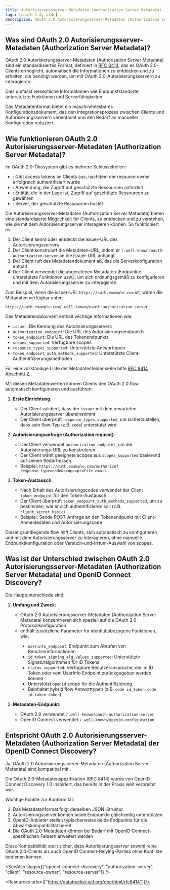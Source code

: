 ```yaml
---
title: Autorisierungsserver-Metadaten (Authorization Server Metadata)
tags: [oauth 2.0, oidc]
description: OAuth 2.0 Autorisierungsserver-Metadaten (Authorization Server Metadata) sind ein standardisiertes Format, das es OAuth 2.0-Clients ermöglicht, automatisch die Informationen zu entdecken und zu erhalten, die benötigt werden, um mit OAuth 2.0-Autorisierungsservern zu interagieren, einschließlich Endpunktstandorten und Serverfähigkeiten.
---
```


## Was sind OAuth 2.0 Autorisierungsserver-Metadaten (Authorization Server Metadata)?

OAuth 2.0 Autorisierungsserver-Metadaten (Authorization Server Metadata) sind ein standardisiertes Format, definiert in [RFC 8414](https://datatracker.ietf.org/doc/html/rfc8414), das es OAuth 2.0-Clients ermöglicht, automatisch die Informationen zu entdecken und zu erhalten, die benötigt werden, um mit OAuth 2.0-Autorisierungsservern zu interagieren.

Dies umfasst wesentliche Informationen wie Endpunktstandorte, unterstützte Funktionen und Serverfähigkeiten.

Das Metadatenformat bietet ein maschinenlesbares Konfigurationsdokument, das den Integrationsprozess zwischen Clients und Autorisierungsservern vereinfacht und den Bedarf an manueller Konfiguration reduziert.

## Wie funktionieren OAuth 2.0 Autorisierungsserver-Metadaten (Authorization Server Metadata)?

Im OAuth 2.0-Ökosystem gibt es mehrere Schlüsselrollen:
- <Ref slug="authorization-server"/>: Gibt access tokens an Clients aus, nachdem der resource owner erfolgreich authentifiziert wurde
- <Ref slug="client"/>: Anwendung, die Zugriff auf geschützte Ressourcen anfordert
- <Ref slug="resource-owner"/>: Entität, die in der Lage ist, Zugriff auf geschützte Ressourcen zu gewähren
- <Ref slug="resource-server"/>: Server, der geschützte Ressourcen hostet

Die Autorisierungsserver-Metadaten (Authorization Server Metadata) bieten eine standardisierte Möglichkeit für Clients, zu entdecken und zu verstehen, wie sie mit dem Autorisierungsserver interagieren können. So funktioniert es:

1. Der Client kennt oder entdeckt die issuer-URL des Autorisierungsservers
2. Der Client konstruiert die Metadaten-URL, indem er `/.well-known/oauth-authorization-server` an die issuer-URL anhängt
3. Der Client ruft das Metadatendokument ab, das die Serverkonfiguration enthält
4. Der Client verwendet die abgerufenen Metadaten (Endpunkte, unterstützte Funktionen usw.), um sich ordnungsgemäß zu konfigurieren und mit dem Autorisierungsserver zu interagieren

Zum Beispiel, wenn die issuer-URL `https://auth.example.com` ist, wären die Metadaten verfügbar unter:

`https://auth.example.com/.well-known/oauth-authorization-server`

Das Metadatendokument enthält wichtige Informationen wie:
- `issuer`: Die Kennung des Autorisierungsservers
- `authorization_endpoint`: Die URL des Autorisierungsendpunkts
- `token_endpoint`: Die URL des Tokenendpunkts
- `scopes_supported`: Verfügbare scopes
- `response_types_supported`: Unterstützte Antworttypen
- `token_endpoint_auth_methods_supported`: Unterstützte Client-Authentifizierungsmethoden

Für eine vollständige Liste der Metadatenfelder siehe bitte [RFC 8414 Abschnitt 2](https://datatracker.ietf.org/doc/html/rfc8414#section-2).

Mit diesen Metadatenwerten können Clients den OAuth 2.0 flow automatisch konfigurieren und ausführen:

1. **Erste Einrichtung**:
   - Der Client validiert, dass der `issuer` mit dem erwarteten Autorisierungsserver übereinstimmt
   - Der Client überprüft `response_types_supported`, um sicherzustellen, dass sein flow-Typ (z.B. `code`) unterstützt wird

2. **Autorisierungsanfrage (Authorization request)**:
   - Der Client verwendet `authorization_endpoint`, um die Autorisierungs-URL zu konstruieren
   - Der Client wählt geeignete scopes aus `scopes_supported` basierend auf seinen Bedürfnissen
   - Beispiel: `https://auth.example.com/authorize?response_type=code&scope=profile email`

3. **Token-Austausch**:
   - Nach Erhalt des Autorisierungscodes verwendet der Client `token_endpoint` für den Token-Austausch
   - Der Client überprüft `token_endpoint_auth_methods_supported`, um zu bestimmen, wie er sich authentifizieren soll (z.B. `client_secret_basic`)
   - Beispiel: Sende POST-Anfrage an den Tokenendpunkt mit Client-Anmeldedaten und Autorisierungscode

Dieser grundlegende flow hilft Clients, sich automatisch zu konfigurieren und mit dem Autorisierungsserver zu interagieren, ohne manuelle Endpunktkonfiguration oder Versuch-und-Irrtum-Auswahl von scopes.

## Was ist der Unterschied zwischen OAuth 2.0 Autorisierungsserver-Metadaten (Authorization Server Metadata) und OpenID Connect Discovery?

Die Hauptunterschiede sind:

1. **Umfang und Zweck**:
   - OAuth 2.0 Autorisierungsserver-Metadaten (Authorization Server Metadata) konzentrieren sich speziell auf die OAuth 2.0-Protokollkonfiguration
   - <Ref slug="openid-connect-discovery"/> enthält zusätzliche Parameter für identitätsbezogene Funktionen, wie:
     - `userinfo_endpoint`: Endpunkt zum Abrufen von Benutzerinformationen
     - `id_token_signing_alg_values_supported`: Unterstützte Signaturalgorithmen für ID Tokens
     - `claims_supported`: Verfügbare Benutzeransprüche, die im ID Token oder vom UserInfo Endpoint zurückgegeben werden können
     - Unterstützt `openid` scope für die Authentifizierung
     - Beinhaltet hybrid flow Antworttypen (z.B. `code id_token`, `code id_token token`)

2. **Metadaten-Endpunkt**:
   - OAuth 2.0 verwendet `/.well-known/oauth-authorization-server`
   - OpenID Connect verwendet `/.well-known/openid-configuration`

## Entspricht OAuth 2.0 Autorisierungsserver-Metadaten (Authorization Server Metadata) der OpenID Connect Discovery?

Ja, OAuth 2.0 Autorisierungsserver-Metadaten (Authorization Server Metadata) sind kompatibel mit <Ref slug="openid-connect-discovery"/>.

Die OAuth 2.0-Metadatenspezifikation (RFC 8414) wurde von OpenID Connect Discovery 1.0 inspiriert, das bereits in der Praxis weit verbreitet war.

Wichtige Punkte zur Konformität:
1. Das Metadatenformat folgt derselben JSON-Struktur
2. Autorisierungsserver können beide Endpunkte gleichzeitig unterstützen
3. OpenID-Anbieter stellen typischerweise beide Endpunkte für die Abwärtskompatibilität bereit
4. Die OAuth 2.0-Metadaten können bei Bedarf mit OpenID Connect-spezifischen Feldern erweitert werden

Diese Kompatibilität stellt sicher, dass Autorisierungsserver sowohl reine OAuth 2.0-Clients als auch OpenID Connect-Relying-Parties ohne Konflikte bedienen können.

<SeeAlso slugs={["openid-connect-discovery", "authorization-server", "client", "resource-owner", "resource-server"]} />

<Resources urls={["https://datatracker.ietf.org/doc/html/rfc8414"]}/>